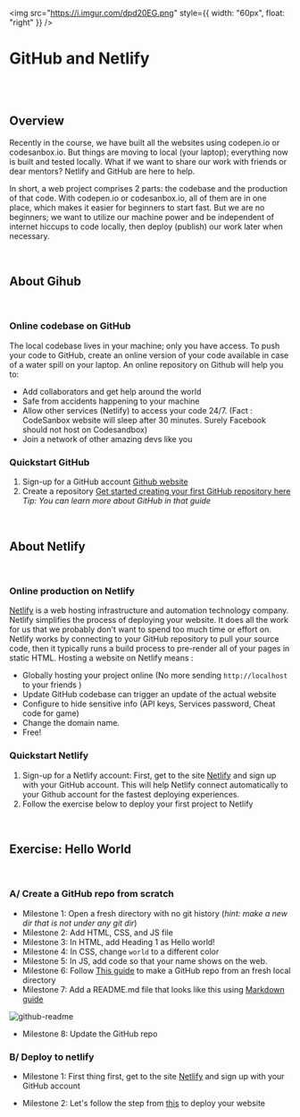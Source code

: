 <img
  src="https://i.imgur.com/dpd20EG.png"
  style={{ width: "60px", float: "right" }}
/>

# GitHub and Netlify

<br />
<br />

## Overview

Recently in the course, we have built all the websites using codepen.io or codesanbox.io. But things are moving to local (your laptop); everything now is built and tested locally. What if we want to share our work with friends or dear mentors? Netlify and GitHub are here to help.

In short, a web project comprises 2 parts: the codebase and the production of that code. With codepen.io or codesanbox.io, all of them are in one place, which makes it easier for beginners to start fast. But we are no beginners; we want to utilize our machine power and be independent of internet hiccups to code locally, then deploy (publish) our work later when necessary.

<br />

## About Gihub

<br />

### Online codebase on GitHub

The local codebase lives in your machine; only you have access. To push your code to GitHub, create an online version of your code available in case of a water spill on your laptop. An online repository on Github will help you to:

- Add collaborators and get help around the world
- Safe from accidents happening to your machine
- Allow other services (Netlify) to access your code 24/7. (Fact : CodeSanbox website will sleep after 30 minutes. Surely Facebook should not host on Codesandbox)
- Join a network of other amazing devs like you

### Quickstart GitHub

1. Sign-up for a GitHub account [Github website](https://github.com/)
2. Create a repository [Get started creating your first GitHub repository here](https://docs.github.com/en/get-started/quickstart/create-a-repo) _Tip: You can learn more about GitHub in that guide_

<br />

## About Netlify

<br />

### Online production on Netlify

[Netlify](https://www.netlify.com/) is a web hosting infrastructure and automation technology company. Netlify simplifies the process of deploying your website. It does all the work for us that we probably don't want to spend too much time or effort on. Netlify works by connecting to your GitHub repository to pull your source code, then it typically runs a build process to pre-render all of your pages in static HTML. Hosting a website on Netlify means :

- Globally hosting your project online (No more sending `http://localhost` to your friends )
- Update GitHub codebase can trigger an update of the actual website
- Configure to hide sensitive info (API keys, Services password, Cheat code for game)
- Change the domain name.
- Free!

### Quickstart Netlify

1. Sign-up for a Netlify account: First, get to the site [Netlify](https://www.netlify.com/) and sign up with your GitHub account. This will help Netlify connect automatically to your Github account for the fastest deploying experiences.
2. Follow the exercise below to deploy your first project to Netlify

<br />

## Exercise: Hello World

<br />

### A/ Create a GitHub repo from scratch

- Milestone 1: Open a fresh directory with no git history (_hint: make a new dir that is not under any git dir_)
- Milestone 2: Add HTML, CSS, and JS file
- Milestone 3: In HTML, add Heading 1 as Hello world!
- Milestone 4: In CSS, change `world` to a different color
- Milestone 5: In JS, add code so that your name shows on the web.
- Milestone 6: Follow [This guide](https://kbroman.org/github_tutorial/pages/init.html) to make a GitHub repo from an fresh local directory
- Milestone 7: Add a README.md file that looks like this using [Markdown guide](https://www.markdownguide.org/basic-syntax/)

![github-readme](../../assets/wv/m14/github-readme.png)

- Milestone 8: Update the GitHub repo

### B/ Deploy to netlify

- Milestone 1: First thing first, get to the site [Netlify](https://www.netlify.com/) and sign up with your GitHub account

- Milestone 2: Let's follow the step from [this](https://www.netlify.com/blog/2016/09/29/a-step-by-step-guide-deploying-on-netlify/) to deploy your website

<br />
<br />
<br />
